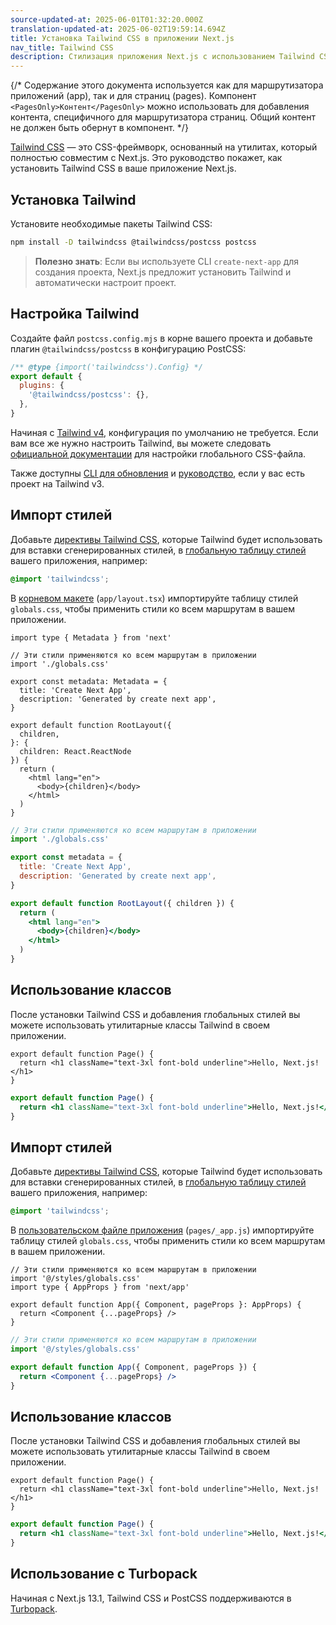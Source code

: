 ```yaml
---
source-updated-at: 2025-06-01T01:32:20.000Z
translation-updated-at: 2025-06-02T19:59:14.694Z
title: Установка Tailwind CSS в приложении Next.js
nav_title: Tailwind CSS
description: Стилизация приложения Next.js с использованием Tailwind CSS.
---
```


{/* Содержание этого документа используется как для маршрутизатора приложений (app), так и для страниц (pages). Компонент `<PagesOnly>Контент</PagesOnly>` можно использовать для добавления контента, специфичного для маршрутизатора страниц. Общий контент не должен быть обернут в компонент. */}

[Tailwind CSS](https://tailwindcss.com/) — это CSS-фреймворк, основанный на утилитах, который полностью совместим с Next.js. Это руководство покажет, как установить Tailwind CSS в ваше приложение Next.js.

## Установка Tailwind

Установите необходимые пакеты Tailwind CSS:

```bash filename="Терминал"
npm install -D tailwindcss @tailwindcss/postcss postcss
```

> **Полезно знать**: Если вы используете CLI `create-next-app` для создания проекта, Next.js предложит установить Tailwind и автоматически настроит проект.

## Настройка Tailwind

Создайте файл `postcss.config.mjs` в корне вашего проекта и добавьте плагин `@tailwindcss/postcss` в конфигурацию PostCSS:

```js filename="postcss.config.mjs" highlight={4}
/** @type {import('tailwindcss').Config} */
export default {
  plugins: {
    '@tailwindcss/postcss': {},
  },
}
```

Начиная с [Tailwind v4](https://tailwindcss.com/blog/tailwindcss-v4), конфигурация по умолчанию не требуется. Если вам все же нужно настроить Tailwind, вы можете следовать [официальной документации](https://tailwindcss.com/blog/tailwindcss-v4#css-first-configuration) для настройки глобального CSS-файла.

Также доступны [CLI для обновления](https://tailwindcss.com/docs/upgrade-guide) и [руководство](https://tailwindcss.com/docs/upgrade-guide), если у вас есть проект на Tailwind v3.

<AppOnly>

## Импорт стилей

Добавьте [директивы Tailwind CSS](https://tailwindcss.com/docs/functions-and-directives#directives), которые Tailwind будет использовать для вставки сгенерированных стилей, в [глобальную таблицу стилей](/docs/app/getting-started/css#global-css) вашего приложения, например:

```css filename="app/globals.css"
@import 'tailwindcss';
```

В [корневом макете](/docs/app/api-reference/file-conventions/layout#root-layout) (`app/layout.tsx`) импортируйте таблицу стилей `globals.css`, чтобы применить стили ко всем маршрутам в вашем приложении.

```tsx filename="app/layout.tsx" switcher
import type { Metadata } from 'next'

// Эти стили применяются ко всем маршрутам в приложении
import './globals.css'

export const metadata: Metadata = {
  title: 'Create Next App',
  description: 'Generated by create next app',
}

export default function RootLayout({
  children,
}: {
  children: React.ReactNode
}) {
  return (
    <html lang="en">
      <body>{children}</body>
    </html>
  )
}
```

```jsx filename="app/layout.js" switcher
// Эти стили применяются ко всем маршрутам в приложении
import './globals.css'

export const metadata = {
  title: 'Create Next App',
  description: 'Generated by create next app',
}

export default function RootLayout({ children }) {
  return (
    <html lang="en">
      <body>{children}</body>
    </html>
  )
}
```

## Использование классов

После установки Tailwind CSS и добавления глобальных стилей вы можете использовать утилитарные классы Tailwind в своем приложении.

```tsx filename="app/page.tsx" switcher
export default function Page() {
  return <h1 className="text-3xl font-bold underline">Hello, Next.js!</h1>
}
```

```jsx filename="app/page.js" switcher
export default function Page() {
  return <h1 className="text-3xl font-bold underline">Hello, Next.js!</h1>
}
```

</AppOnly>

<PagesOnly>

## Импорт стилей

Добавьте [директивы Tailwind CSS](https://tailwindcss.com/docs/functions-and-directives#directives), которые Tailwind будет использовать для вставки сгенерированных стилей, в [глобальную таблицу стилей](/docs/app/getting-started/css#global-css) вашего приложения, например:

```css filename="styles/globals.css"
@import 'tailwindcss';
```

В [пользовательском файле приложения](/docs/pages/building-your-application/routing/custom-app) (`pages/_app.js`) импортируйте таблицу стилей `globals.css`, чтобы применить стили ко всем маршрутам в вашем приложении.

```tsx filename="pages/_app.tsx" switcher
// Эти стили применяются ко всем маршрутам в приложении
import '@/styles/globals.css'
import type { AppProps } from 'next/app'

export default function App({ Component, pageProps }: AppProps) {
  return <Component {...pageProps} />
}
```

```jsx filename="pages/_app.js" switcher
// Эти стили применяются ко всем маршрутам в приложении
import '@/styles/globals.css'

export default function App({ Component, pageProps }) {
  return <Component {...pageProps} />
}
```

## Использование классов

После установки Tailwind CSS и добавления глобальных стилей вы можете использовать утилитарные классы Tailwind в своем приложении.

```tsx filename="pages/index.tsx" switcher
export default function Page() {
  return <h1 className="text-3xl font-bold underline">Hello, Next.js!</h1>
}
```

```jsx filename="pages/index.js" switcher
export default function Page() {
  return <h1 className="text-3xl font-bold underline">Hello, Next.js!</h1>
}
```

</PagesOnly>

## Использование с Turbopack

Начиная с Next.js 13.1, Tailwind CSS и PostCSS поддерживаются в [Turbopack](https://turbo.build/pack/docs/features/css#tailwind-css).